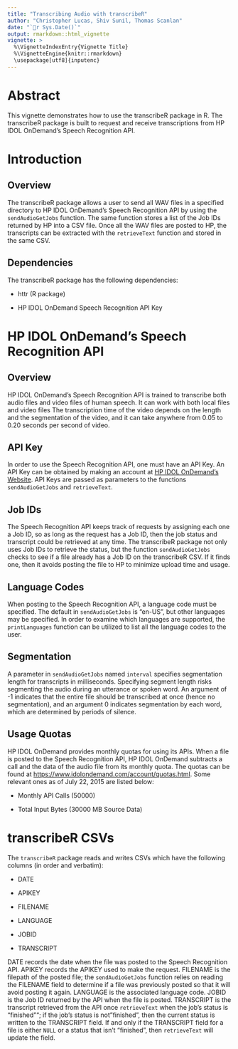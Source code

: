 ```yaml
---
title: "Transcribing Audio with transcribeR"
author: "Christopher Lucas, Shiv Sunil, Thomas Scanlan"
date: "`r Sys.Date()`"
output: rmarkdown::html_vignette
vignette: >
  %\VignetteIndexEntry{Vignette Title}
  %\VignetteEngine{knitr::rmarkdown}
  \usepackage[utf8]{inputenc}
---
```

# Abstract

This vignette demonstrates how to use the transcribeR package in R. The transcribeR package is built to request and receive transcriptions from HP IDOL OnDemand's Speech Recognition API.

# Introduction

## Overview

The transcribeR package allows a user to send all WAV files in a specified directory to HP IDOL OnDemand's Speech Recognition API by using the `sendAudioGetJobs` function. The same function stores a list of the Job IDs returned by HP into a CSV file. Once all the WAV files are posted to HP, the transcripts can be extracted with the `retrieveText` function and stored in the same CSV.

## Dependencies

The transcribeR package has the following dependencies:

* httr (R package)

* HP IDOL OnDemand Speech Recognition API Key

# HP IDOL OnDemand's Speech Recognition API

## Overview

HP IDOL OnDemand's Speech Recognition API is trained to transcribe both audio files and video files of human speech. It can work with both local files and video files The transcription time of the video depends on the length and the segmentation of the video, and it can take anywhere from 0.05 to 0.20 seconds per second of video.

## API Key

In order to use the Speech Recognition API, one must have an API Key. An API Key can be obtained by making an account at [HP IDOL OnDemand's Website](<https://www.idolondemand.com/signup.html>). API Keys are passed as parameters to the functions `sendAudioGetJobs` and `retrieveText`.

## Job IDs

The Speech Recognition API keeps track of requests by assigning each one a Job ID, so as long as the request has a Job ID, then the job status and transcript could be retrieved at any time. The transcribeR package not only uses Job IDs to retrieve the status, but the function `sendAudioGetJobs` checks to see if a file already has a Job ID on the transcribeR CSV. If it finds one, then it avoids posting the file to HP to minimize upload time and usage.

## Language Codes

When posting to the Speech Recognition API, a language code must be specified. The default in `sendAudioGetJobs` is "en-US", but other languages may be specified. In order to examine which languages are supported, the `printLanguages` function can be utilized to list all the language codes to the user.

## Segmentation

A parameter in `sendAudioGetJobs` named `interval` specifies segmentation length for transcripts in milliseconds. Specifying segment length risks segmenting the audio during an utterance or spoken word. An argument of -1 indicates that the entire file should be transcribed at once (hence no segmentation), and an argument 0 indicates segmentation by each word, which are determined by periods of silence.

## Usage Quotas

HP IDOL OnDemand provides monthly quotas for using its APIs. When a file is posted to the Speech Recognition API, HP IDOL OnDemand subtracts a call and the data of the audio file from its monthly quota. The quotas can be found at <https://www.idolondemand.com/account/quotas.html>. Some relevant ones as of July 22, 2015 are listed below:

* Monthly API Calls (50000)

* Total Input Bytes (30000 MB Source Data)

# transcribeR CSVs

The `transcribeR` package reads and writes CSVs which have the following columns (in order and verbatim):

* DATE

* APIKEY

* FILENAME

* LANGUAGE

* JOBID

* TRANSCRIPT

DATE records the date when the file was posted to the Speech Recognition API. APIKEY records the APIKEY used to make the request. FILENAME is the filepath of the posted file; the `sendAudioGetJobs` function relies on reading the FILENAME field to determine if a file was previously posted so that it will avoid posting it again. LANGUAGE is the associated language code. JOBID is the Job ID returned by the API when the file is posted. TRANSCRIPT is the transcript retrieved from the API once `retrieveText` when the job's status is "finished""; if the job's status is not "finished", then the current status is written to the TRANSCRIPT field. If and only if the TRANSCRIPT field for a file is either `NULL` or a status that isn't "finished", then `retrieveText` will update the field.


